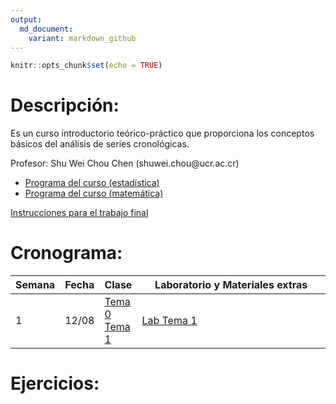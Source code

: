 ```yaml
---
output:
  md_document:
    variant: markdown_github
---
```


```r
knitr::opts_chunk$set(echo = TRUE)
```


# Descripción:


Es un curso introductorio teórico-práctico que proporciona los conceptos básicos del análisis de series cronológicas.

Profesor: Shu Wei Chou Chen (shuwei.chou@ucr.ac.cr)

- [Programa del curso (estadística)](https://shuwei325.github.io/SP1633-II24/SP1633 Series Cronológicas.pdf) <br>
- [Programa del curso (matemática)](https://shuwei325.github.io/SP1633-II24/PF1328 Series de Tiempo I.pdf)

[Instrucciones para el trabajo final](https://shuwei325.github.io/SP1633-II24/instrucciones_trabajo.html)

# Cronograma:

Semana        |Fecha  | Clase | Laboratorio y Materiales extras
------------- | ----- | ----- | ------------------------------------------------------------
1             | 12/08 |[Tema 0](./Tema_0/presentacion.html) <br> [Tema 1](./Tema_1/presentacion.html) | [Lab Tema 1](./Tema_1/lab.html)
<!-- 2             | 28/08 | [Tema 2](https://shuwei325.github.io/SP1633-II23/Tema_2/presentacion.html)     | [Lab Tema 2](https://shuwei325.github.io/SP1633-II23/Tema_2/lab_Tema02.html) <br> [archivos](./Tema_2/Tema_2.zip) -->
<!-- 3             | 4/09 |  [Tema 3](https://shuwei325.github.io/SP1633-II23/Tema_3/presentacion.html)     | [Lab Tema 3](https://shuwei325.github.io/SP1633-II23/Tema_3/lab_Tema03.html) <br> [archivos](./Tema_3/Tema_3.zip) -->
<!-- 4             | 11/09 | [Tema 4](https://shuwei325.github.io/SP1633-II23/Tema_4/presentacion.html)  |   [Lab Tema 4](https://shuwei325.github.io/SP1633-II23/Tema_4/lab_Tema04.html) | -->
<!-- 5             | 18/09 | [Tema 5](https://shuwei325.github.io/SP1633-II23/Tema_5/presentacion.html)     | [Lab Tema 5](https://shuwei325.github.io/SP1633-II23/Tema_5/lab_Tema05.html) <br> [archivos](./Tema_5/Tema_5.zip) -->
<!-- 6             | 25/09 | [Tema 6_1](https://shuwei325.github.io/SP1633-II23/Tema_6/presentacion1.html)  |     | -->
<!-- 7             | 2/10 | Parcial I |     | -->
<!-- 8             | 9/10 | [Tema 6_2](https://shuwei325.github.io/SP1633-II23/Tema_6/presentacion2.html)   |     | -->
<!-- 9             | 16/10 |  [Tema 6_3](https://shuwei325.github.io/SP1633-II23/Tema_6/presentacion3.html)  |  [Lab Tema 6_1](https://shuwei325.github.io/SP1633-II23/Tema_6/lab_Tema06_1.html)    | -->
<!-- 10             | 23/10 |  [Tema 6_4](https://shuwei325.github.io/SP1633-II23/Tema_6/presentacion4.html)  |  [Lab Tema 6_2](https://shuwei325.github.io/SP1633-II23/Tema_6/lab_Tema06_2.html)    | -->
<!-- 11             | 30/10 | [Tema 7](https://shuwei325.github.io/SP1633-II23/Tema_7/presentacion.html)     | [Lab Tema 7](https://shuwei325.github.io/SP1633-II23/Tema_7/lab_Tema07.html) <br> [archivos](./Tema_7/Tema_7.zip) |     | -->
<!-- 12             | 6/11 | [Tema 8a](https://shuwei325.github.io/SP1633-II23/Tema_8a/presentacion.html)     | [Lab Tema 8a](https://shuwei325.github.io/SP1633-II23/Tema_8a/lab_Tema08a.R) |     | -->
<!-- 13             | 13/11 | [Tema 8b](https://shuwei325.github.io/SP1633-II23/Tema_8b/presentacion.html)     | [Lab Tema 8b](https://shuwei325.github.io/SP1633-II23/Tema_8b/lab_Tema08b.zip) |     | -->

<!-- 14             | 13/11 |  |     | -->
<!-- 15             | 20/11 |  |     | -->
<!-- 16             | 27/11 |  |     | -->

# Ejercicios:

<!-- Lista               |Archivos adicionales                      |  -->
<!-- ------------------- | ---------------------------------------- | -->
<!-- [Lista 1](Lista_1.pdf)    | [datos](Lista_1_archivos.zip)      | -->
<!-- [Lista 2](Lista_2.pdf)    |                                    | -->
<!-- [Lista 3](Lista_3.pdf)    |                                    | -->
<!-- [Lista 4](Lista_4.pdf)    |                                    | -->
<!-- [Lista 5](Lista_5.pdf)    |                                    | -->
<!-- [Lista 6](Lista_6.pdf)    | [datos](Lista_6_archivos.zip)      | -->
<!-- [Lista 7](Lista_7.pdf)    | [datos](Lista_7_archivos.zip)      | -->
<!-- [Lista 8](Lista_8.pdf)    | [datos](Lista_8_archivos.zip)      | -->

